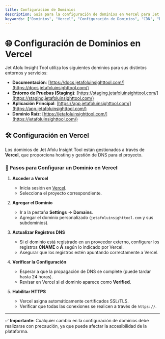```yaml
---
title: Configuración de Dominios
description: Guía para la configuración de dominios en Vercel para Jet Afolu Insight Tool.
keywords: ["Dominios", "Vercel", "Configuración de Dominios", "CDN", "DNS"]
---
```


# 🌐 Configuración de Dominios en Vercel

Jet Afolu Insight Tool utiliza los siguientes dominios para sus distintos entornos y servicios:

- **Documentación**: [https://docs.jetafoluinsighttool.com/](https://docs.jetafoluinsighttool.com/)
- **Entorno de Pruebas (Staging)**: [https://staging.jetafoluinsighttool.com/](https://staging.jetafoluinsighttool.com/)
- **Aplicación Principal**: [https://app.jetafoluinsighttool.com/](https://app.jetafoluinsighttool.com/)
- **Dominio Raíz**: [https://jetafoluinsighttool.com/](https://jetafoluinsighttool.com/)

## 🛠 Configuración en Vercel

Los dominios de Jet Afolu Insight Tool están gestionados a través de **Vercel**, que proporciona hosting y gestión de DNS para el proyecto.

### 📌 Pasos para Configurar un Dominio en Vercel

1. **Acceder a Vercel**

   - Inicia sesión en [Vercel](https://vercel.com/).
   - Selecciona el proyecto correspondiente.

2. **Agregar el Dominio**

   - Ir a la pestaña **Settings** → **Domains**.
   - Agregar el dominio personalizado (`jetafoluinsighttool.com` y sus subdominios).

3. **Actualizar Registros DNS**

   - Si el dominio está registrado en un proveedor externo, configurar los registros **CNAME** o **A** según lo indicado por Vercel.
   - Asegurar que los registros estén apuntando correctamente a Vercel.

4. **Verificar la Configuración**

   - Esperar a que la propagación de DNS se complete (puede tardar hasta 24 horas).
   - Revisar en Vercel si el dominio aparece como **Verified**.

5. **Habilitar HTTPS**
   - Vercel asigna automáticamente certificados SSL/TLS.
   - Verificar que todas las conexiones se realicen a través de `https://`.

---

✅ **Importante**: Cualquier cambio en la configuración de dominios debe realizarse con precaución, ya que puede afectar la accesibilidad de la plataforma.
